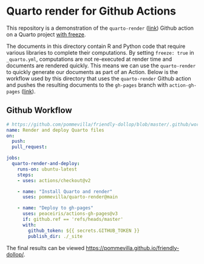 # Quarto render for Github Actions

This repository is a demonstration of the `quarto-render` ([link](https://github.com/pommevilla/quarto-render)) Github action on a Quarto project [with freeze](https://quarto.org/docs/books/book-authoring.html?q=freeze#freezing). 

The documents in this directory contain R and Python code that require various libraries to complete their computations. By setting `freeze: true` in `_quarto.yml`,  computations are not re-executed at render time and documents are rendered quickly. This means we can use the `quarto-render` to quickly generate our documents as part of an Action. Below is the workflow used by this directory that uses the `quarto-render` Github action and pushes the resulting documents to the `gh-pages` branch with `action-gh-pages` ([link](https://github.com/peaceiris/actions-gh-pages)). 

## Github Workflow

```yaml
# https://github.com/pommevilla/friendly-dollop/blob/master/.github/workflows/quarto-render.yml
name: Render and deploy Quarto files
on: 
  push:
  pull_request:

jobs:
  quarto-render-and-deploy:
    runs-on: ubuntu-latest
    steps:
    - uses: actions/checkout@v2

    - name: "Install Quarto and render"
      uses: pommevilla/quarto-render@main

    - name: "Deploy to gh-pages"
      uses: peaceiris/actions-gh-pages@v3
      if: github.ref == 'refs/heads/master'
      with:
        github_token: ${{ secrets.GITHUB_TOKEN }}
        publish_dir: ./_site
```

The final results can be viewed [https://pommevilla.github.io/friendly-dollop/](here).

